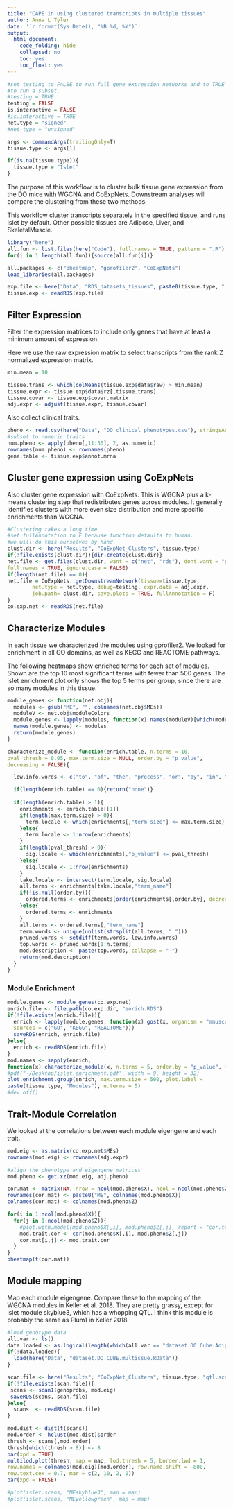 ```yaml
---
title: "CAPE in using clustered transcripts in multiple tissues"
author: Anna L Tyler
date: '`r format(Sys.Date(), "%B %d, %Y")`'
output: 
  html_document:
    code_folding: hide
    collapsed: no
    toc: yes
    toc_float: yes
---
```


```r
#set testing to FALSE to run full gene expression networks and to TRUE
#to run a subset.
#testing = TRUE
testing = FALSE
is.interactive = FALSE
#is.interactive = TRUE
net.type = "signed"
#net.type = "unsigned"

args <- commandArgs(trailingOnly=T)
tissue.type <- args[1]

if(is.na(tissue.type)){
  tissue.type = "Islet"
}
```

The purpose of this workflow is to cluster bulk tissue gene expression 
from the DO mice with WGCNA and CoExpNets. Downstream analyses will
compare the clustering from these two methods.

This workflow cluster transcripts separately in the specified tissue,
and runs Islet by default. Other possible tissues are Adipose, Liver,
and SkeletalMuscle.


```r
library("here")
all.fun <- list.files(here("Code"), full.names = TRUE, pattern = ".R")
for(i in 1:length(all.fun)){source(all.fun[i])}
```

```r
all.packages <- c("pheatmap", "gprofiler2", "CoExpNets")
load_libraries(all.packages)
```


```r
exp.file <- here("Data", "RDS_datasets_tissues", paste0(tissue.type, ".RDS"))
tissue.exp <- readRDS(exp.file)
```

## Filter Expression
Filter the expression matrices to include only genes that have at least
a minimum amount of expression. 

Here we use the raw expression matrix to select transcripts from the rank Z
normalized expression matrix. 

```r
min.mean = 10

tissue.trans <- which(colMeans(tissue.exp$data$raw) > min.mean)
tissue.expr <- tissue.exp$data$rz[,tissue.trans]
tissue.covar <- tissue.exp$covar.matrix
adj.expr <- adjust(tissue.expr, tissue.covar)
```


Also collect clinical traits.

```r
pheno <- read.csv(here("Data", "DO_clinical_phenotypes.csv"), stringsAsFactors = FALSE, row.names = 1)
#subset to numeric traits
num.pheno <- apply(pheno[,11:30], 2, as.numeric)
rownames(num.pheno) <- rownames(pheno)
gene.table <- tissue.exp$annot.mrna
```

## Cluster gene expression using CoExpNets

Also cluster gene expression with CoExpNets. This is WGCNA plus a k-means
clustering step that redistributes genes across modules. It generally 
identifies clusters with more even size distribution and more specific
enrichments than WGCNA.

```r
#Clustering takes a long time
#set fullAnnotation to F because function defaults to human.
#we will do this ourselves by hand.
clust.dir <- here("Results", "CoExpNet_Clusters", tissue.type)
if(!file.exists(clust.dir)){dir.create(clust.dir)}
net.file <- get.files(clust.dir, want = c("net", "rds"), dont.want = "pdf", 
full.names = TRUE, ignore.case = FALSE)
if(length(net.file) == 0){
net.file = CoExpNets::getDownstreamNetwork(tissue=tissue.type,
		net.type = net.type, debug=testing, expr.data = adj.expr,
		job.path= clust.dir, save.plots = TRUE, fullAnnotation = F)
}
co.exp.net <- readRDS(net.file)
```


## Characterize Modules {.tabset .tabset-fade .tabset-pills}

In each tissue we characterized the modules using gprofiler2. We looked 
for enrichment in all GO domains, as well as KEGG and REACTOME pathways.

The following heatmaps show enriched terms for each set of modules.
Shown are the top 10 most significant terms with fewer than 500 genes.
The islet enrichment plot only shows the top 5 terms per group, since
there are so many modules in this tissue.

```r
module_genes <- function(net.obj){
  modules <- gsub("ME", "", colnames(net.obj$MEs))
  moduleV <- net.obj$moduleColors
  module.genes <- lapply(modules, function(x) names(moduleV)[which(moduleV == x)])
  names(module.genes) <- modules
  return(module.genes)
}

characterize_module <- function(enrich.table, n.terms = 10, 
pval_thresh = 0.05, max.term.size = NULL, order.by = "p_value",
decreasing = FALSE){

  low.info.words <- c("to", "of", "the", "process", "or", "by", "in", "and")

  if(length(enrich.table) == 0){return("none")}
  
  if(length(enrich.table) > 1){
    enrichments <- enrich.table[[1]]
    if(length(max.term.size) > 0){
      term.locale <- which(enrichments[,"term_size"] <= max.term.size)
    }else{
      term.locale <- 1:nrow(enrichments)
    }
    if(length(pval_thresh) > 0){
      sig.locale <- which(enrichments[,"p_value"] <= pval_thresh)
    }else{
      sig.locale <- 1:nrow(enrichments)
    }
    take.locale <- intersect(term.locale, sig.locale)
    all.terms <- enrichments[take.locale,"term_name"]
    if(!is.null(order.by)){
      ordered.terms <- enrichments[order(enrichments[,order.by], decreasing = decreasing),]
    }else{
      ordered.terms <- enrichments
    }
    all.terms <- ordered.terms[,"term_name"]
    term.words <- unique(unlist(strsplit(all.terms, " ")))
    pruned.words <- setdiff(term.words, low.info.words)
    top.words <- pruned.words[1:n.terms]
    mod.description <- paste(top.words, collapse = "-")
    return(mod.description)
  }
}
```

### Module Enrichment

```r
module.genes <- module_genes(co.exp.net)
enrich.file <- file.path(co.exp.dir, "enrich.RDS")
if(!file.exists(enrich.file)){
  enrich <- lapply(module.genes, function(x) gost(x, organism = "mmusculus",
  sources = c("GO", "KEGG", "REACTOME")))
  saveRDS(enrich, enrich.file)
}else{
  enrich <- readRDS(enrich.file)
}
mod.names <- sapply(enrich, 
function(x) characterize_module(x, n.terms = 5, order.by = "p_value", max.term.size = 500))
#pdf("~/Desktop/islet.enrichment.pdf", width = 9, height = 32)
plot.enrichment.group(enrich, max.term.size = 500, plot.label = 
paste(tissue.type, "Modules"), n.terms = 5)
#dev.off()
```

## Trait-Module Correlation {.tabset .tabset-fade .tabset-pills}

We looked at the correlations between each module eigengene and each trait.

```r
mod.eig <- as.matrix(co.exp.net$MEs)
rownames(mod.eig) <- rownames(adj.expr)

#align the phenotype and eigengene matrices
mod.pheno <- get.xz(mod.eig, adj.pheno)
```

```r
cor.mat <- matrix(NA, nrow = ncol(mod.pheno$X), ncol = ncol(mod.pheno$Z))
rownames(cor.mat) <- paste0("ME", colnames(mod.pheno$X))
colnames(cor.mat) <- colnames(mod.pheno$Z)

for(i in 1:ncol(mod.pheno$X)){
  for(j in 1:ncol(mod.pheno$Z)){
    #plot.with.model(mod.pheno$X[,i], mod.pheno$Z[,j], report = "cor.test")
    mod.trait.cor <- cor(mod.pheno$X[,i], mod.pheno$Z[,j])
    cor.mat[i,j] <- mod.trait.cor
  }
}
pheatmap(t(cor.mat))
```

## Module mapping  {.tabset .tabset-fade .tabset-pills}

Map each module eigengene. Compare these to the mapping of the WGCNA 
modules in Keller et al. 2018. They are pretty grassy,
except for islet module skyblue3, which has a whopping QTL. I think this 
module is probably the same as Plum1 in Keller 2018.

```r
#load genotype data
all.var <- ls()
data.loaded <- as.logical(length(which(all.var == "dataset.DO.Cube.Adipose")))
if(!data.loaded){
  load(here("Data", "dataset.DO.CUBE.multissue.RData"))
}
```

```r
scan.file <- here("Results", "CoExpNet_Clusters", tissue.type, "qtl.scan.RDS")
if(!file.exists(scan.file)){
 scans <- scan1(genoprobs, mod.eig)
 saveRDS(scans, scan.file)
}else{
  scans  <- readRDS(scan.file)
}

mod.dist <- dist(t(scans))
mod.order <- hclust(mod.dist)$order
thresh <- scans[,mod.order]
thresh[which(thresh > 8)] <- 8
par(xpd = TRUE)
multilod.plot(thresh, map = map, lod.thresh = 5, border.lwd = 1, 
row.names = colnames(mod.eig)[mod.order], row.name.shift = -800, 
row.text.cex = 0.7, mar = c(2, 10, 2, 0))
par(xpd = FALSE)

#plot(islet.scans, "MEskyblue3", map = map)
#plot(islet.scans, "MEyellowgreen", map = map)
```